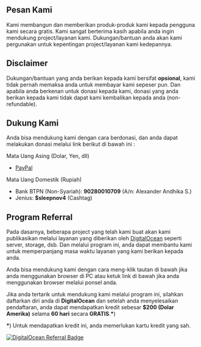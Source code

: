 ## Pesan Kami
Kami membangun dan memberikan produk-produk kami kepada pengguna kami secara gratis. Kami sangat berterima kasih apabila anda ingin mendukung project/layanan kami. Dukungan/bantuan anda akan kami pergunakan untuk kepentingan project/layanan kami kedepannya.

## Disclaimer
Dukungan/bantuan yang anda berikan kepada kami bersifat **opsional**, kami tidak pernah memaksa anda untuk membayar kami sepeser pun. Dan apabila anda berkenan untuk donasi kepada kami, donasi yang anda berikan kepada kami tidak dapat kami kembalikan kepada anda (non-refundable).

## Dukung Kami
Anda bisa mendukung kami dengan cara berdonasi, dan anda dapat melakukan donasi melalui link berikut di bawah ini : 

Mata Uang Asing (Dolar, Yen, dll)
- [PayPal](https://paypal.me/hypeidn)

Mata Uang Domestik (Rupiah)
- Bank BTPN (Non-Syariah): **90280010709** (A/n: Alexander Andhika S.)
- Jenius: **$sleepnov4** (Cashtag)

## Program Referral
Pada dasarnya, beberapa project yang telah kami buat akan kami publikasikan melalui layanan yang diberikan oleh [DigitalOcean](https://www.digitalocean.com) seperti server, storage, dsb.
Dan melalui program ini, anda dapat membantu kami untuk memperpanjang masa waktu layanan yang kami berikan kepada anda.

Anda bisa mendukung kami dengan cara meng-klik tautan di bawah jika anda menggunakan browser di PC atau ketuk link di bawah jika anda menggunakan browser melalui ponsel anda.

Jika anda tertarik untuk mendukung kami melalui program ini, silahkan daftarkan diri anda di **DigitalOcean** dan setelah anda menyelesaikan pendaftaran, anda dapat mendapatkan kredit sebesar **$200 (Dolar Amerika)** selama **60 hari** secara **GRATIS**.**\***)

**\***) Untuk mendapatkan kredit ini, anda memerlukan kartu kredit yang sah.

[![DigitalOcean Referral Badge](https://web-platforms.sfo2.cdn.digitaloceanspaces.com/WWW/Badge%201.svg)](https://www.digitalocean.com/?refcode=83d8f1ab6d04&utm_campaign=Referral_Invite&utm_medium=Referral_Program&utm_source=badge)
